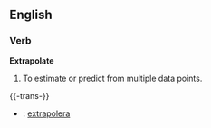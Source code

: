 ==English==
===Verb===
'''Extrapolate'''
#To estimate or predict from multiple data points.

{{-trans-}}
*{{sv}}: [[extrapolera]]